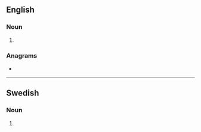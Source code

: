 ==English==

===Noun===
{{head|en|noun plural form}}

# {{plural of|tripper|lang=en}}

===Anagrams===
* {{l|en|stripper}}

----

==Swedish==

===Noun===
{{head|sv|noun form}}

# {{sv-noun-form-indef-gen-pl|tripp}}